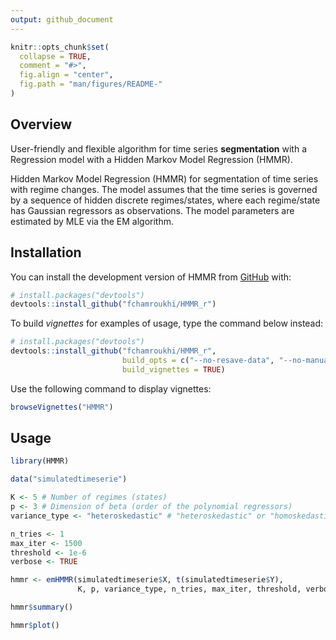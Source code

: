 ```yaml
---
output: github_document
---
```


<!-- README.md is generated from README.Rmd. Please edit that file -->

```r
knitr::opts_chunk$set(
  collapse = TRUE,
  comment = "#>",
  fig.align = "center",
  fig.path = "man/figures/README-"
)
```
## Overview

<!-- badges: start -->
<!-- badges: end -->

User-friendly and flexible algorithm for time series **segmentation** with a Regression model with a Hidden Markov Model Regression (HMMR).

Hidden Markov Model Regression (HMMR) for segmentation of time series with regime changes. The model assumes that the time series is governed by a sequence of hidden discrete regimes/states, where each regime/state has Gaussian regressors as observations. The model parameters are estimated by MLE via the EM algorithm.

## Installation

You can install the development version of HMMR from [GitHub](https://github.com/) with:

```r
# install.packages("devtools")
devtools::install_github("fchamroukhi/HMMR_r")
```

To build *vignettes* for examples of usage, type the command below instead:

```r
# install.packages("devtools")
devtools::install_github("fchamroukhi/HMMR_r", 
                         build_opts = c("--no-resave-data", "--no-manual"), 
                         build_vignettes = TRUE)
```

Use the following command to display vignettes:

```r
browseVignettes("HMMR")
```

## Usage

```r
library(HMMR)

data("simulatedtimeserie")

K <- 5 # Number of regimes (states)
p <- 3 # Dimension of beta (order of the polynomial regressors)
variance_type <- "heteroskedastic" # "heteroskedastic" or "homoskedastic" model

n_tries <- 1
max_iter <- 1500
threshold <- 1e-6
verbose <- TRUE

hmmr <- emHMMR(simulatedtimeserie$X, t(simulatedtimeserie$Y), 
               K, p, variance_type, n_tries, max_iter, threshold, verbose)

hmmr$summary()

hmmr$plot()
```
